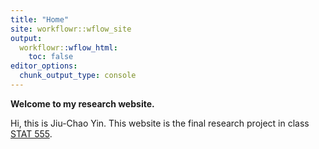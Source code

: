 ```yaml
---
title: "Home"
site: workflowr::wflow_site
output:
  workflowr::wflow_html:
    toc: false
editor_options:
  chunk_output_type: console
---
```


**Welcome to my research website.**

Hi, this is Jiu-Chao Yin. This website is the final research project in class [STAT 555](https://newonlinecourses.science.psu.edu/stat555/).
